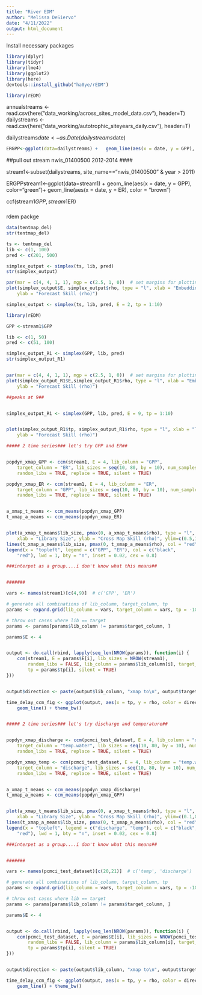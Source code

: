 ```yaml
---
title: "River EDM"
author: "Melissa DeSiervo"
date: "4/11/2022"
output: html_document
---
```




Install necessary packages
```r
library(dplyr)
library(tidyr)
library(lme4)
library(ggplot2)
library(here)
devtools::install_github("ha0ye/rEDM")

library(rEDM)

```


annualstreams <- read.csv(here("data_working/across_sites_model_data.csv"), header=T)
dailystreams <- read.csv(here("data_working/autotrophic_siteyears_daily.csv"), header=T)

dailystreams$date<-as.Date(dailystreams$date)


```r


ERGPP<-ggplot(data=dailystreams) +   geom_line(aes(x = date, y = GPP), color="green")+  geom_line(aes(x = date, y = ER), color = "brown")+ facet_wrap(~ site_name, ncol = 5)

```

##pull out stream nwis_01400500 2012-2014 ####


stream1<-subset(dailystreams, site_name=="nwis_01400500" & year > 2011)


ERGPPstream1<-ggplot(data=stream1) +   geom_line(aes(x = date, y = GPP), color="green")+  geom_line(aes(x = date, y = ER), color = "brown")

ccf(stream1$GPP, stream1$ER)

###


rdem packge

```r



data(tentmap_del)
str(tentmap_del)

ts <- tentmap_del
lib <- c(1, 100)
pred <- c(201, 500)

simplex_output <- simplex(ts, lib, pred)
str(simplex_output)

par(mar = c(4, 4, 1, 1), mgp = c(2.5, 1, 0))  # set margins for plotting
plot(simplex_output$E, simplex_output$rho, type = "l", xlab = "Embedding Dimension (E)", 
    ylab = "Forecast Skill (rho)")

simplex_output <- simplex(ts, lib, pred, E = 2, tp = 1:10)


```


```r

library(rEDM)

GPP <-stream1$GPP

lib <- c(1, 50)
pred <- c(51, 100)

simplex_output_R1 <- simplex(GPP, lib, pred)
str(simplex_output_R1)


par(mar = c(4, 4, 1, 1), mgp = c(2.5, 1, 0))  # set margins for plotting
plot(simplex_output_R1$E,simplex_output_R1$rho, type = "l", xlab = "Embedding Dimension (E)", 
    ylab = "Forecast Skill (rho)")

##peaks at 9##


simplex_output_R1 <- simplex(GPP, lib, pred, E = 9, tp = 1:10)


plot(simplex_output_R1$tp, simplex_output_R1$rho, type = "l", xlab = "Time to Prediction (tp)", 
    ylab = "Forecast Skill (rho)")

##### 2 time series### let's try GPP and ER##


popdyn_xmap_GPP <- ccm(stream1, E = 4, lib_column = "GPP", 
    target_column = "ER", lib_sizes = seq(10, 80, by = 10), num_samples = 100, 
    random_libs = TRUE, replace = TRUE, silent = TRUE)

popdyn_xmap_ER <- ccm(stream1, E = 4, lib_column = "ER", 
    target_column = "GPP", lib_sizes = seq(10, 80, by = 10), num_samples = 100, 
    random_libs = TRUE, replace = TRUE, silent = TRUE)


a_xmap_t_means <- ccm_means(popdyn_xmap_GPP)
t_xmap_a_means <- ccm_means(popdyn_xmap_ER)


plot(a_xmap_t_means$lib_size, pmax(0, a_xmap_t_means$rho), type = "l", col = "black", 
    xlab = "Library Size", ylab = "Cross Map Skill (rho)", ylim=c(0.5,1))
lines(t_xmap_a_means$lib_size, pmax(0, t_xmap_a_means$rho), col = "red")
legend(x = "topleft", legend = c("GPP", "ER"), col = c("black", 
    "red"), lwd = 1, bty = "n", inset = 0.02, cex = 0.8)

###interpet as a group....i don't know what this means##


#######

vars <- names(stream1)[c(4,9)]  # c('GPP', 'ER')

# generate all combinations of lib_column, target_column, tp
params <- expand.grid(lib_column = vars, target_column = vars, tp = -10:10)

# throw out cases where lib == target
params <- params[params$lib_column != params$target_column, ]

params$E <- 4


output <- do.call(rbind, lapply(seq_len(NROW(params)), function(i) {
    ccm(stream1, E = params$E[i], lib_sizes = NROW(stream1), 
        random_libs = FALSE, lib_column = params$lib_column[i], target_column = params$target_column[i], 
        tp = params$tp[i], silent = TRUE)
}))


output$direction <- paste(output$lib_column, "xmap to\n", output$target_column)

time_delay_ccm_fig <- ggplot(output, aes(x = tp, y = rho, color = direction)) + 
    geom_line() + theme_bw()



```






```r

##### 2 time series### let's try discharge and temperature##


popdyn_xmap_discharge <- ccm(pcmci_test_dataset, E = 4, lib_column = "discharge", 
    target_column = "temp.water", lib_sizes = seq(10, 80, by = 10), num_samples = 100, 
    random_libs = TRUE, replace = TRUE, silent = TRUE)

popdyn_xmap_temp <- ccm(pcmci_test_dataset, E = 4, lib_column = "temp.water", 
    target_column = "discharge", lib_sizes = seq(10, 80, by = 10), num_samples = 100, 
    random_libs = TRUE, replace = TRUE, silent = TRUE)


a_xmap_t_means <- ccm_means(popdyn_xmap_discharge)
t_xmap_a_means <- ccm_means(popdyn_xmap_GPP)


plot(a_xmap_t_means$lib_size, pmax(0, a_xmap_t_means$rho), type = "l", col = "black", 
    xlab = "Library Size", ylab = "Cross Map Skill (rho)", ylim=c(0.1,0.6))
lines(t_xmap_a_means$lib_size, pmax(0, t_xmap_a_means$rho), col = "red")
legend(x = "topleft", legend = c("discharge", "temp"), col = c("black", 
    "red"), lwd = 1, bty = "n", inset = 0.02, cex = 0.8)

###interpet as a group....i don't know what this means##


#######

vars <- names(pcmci_test_dataset)[c(20,21)]  # c('temp', 'discharge')

# generate all combinations of lib_column, target_column, tp
params <- expand.grid(lib_column = vars, target_column = vars, tp = -10:10)

# throw out cases where lib == target
params <- params[params$lib_column != params$target_column, ]

params$E <- 4


output <- do.call(rbind, lapply(seq_len(NROW(params)), function(i) {
    ccm(pcmci_test_dataset, E = params$E[i], lib_sizes = NROW(pcmci_test_dataset), 
        random_libs = FALSE, lib_column = params$lib_column[i], target_column = params$target_column[i], 
        tp = params$tp[i], silent = TRUE)
}))


output$direction <- paste(output$lib_column, "xmap to\n", output$target_column)

time_delay_ccm_fig <- ggplot(output, aes(x = tp, y = rho, color = direction)) + 
    geom_line() + theme_bw()



```







